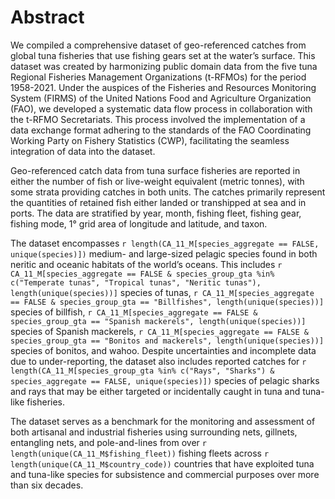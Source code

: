 # Abstract

We compiled a comprehensive dataset of geo-referenced catches from global tuna fisheries that use fishing gears set at the water's surface. This dataset was created by harmonizing public domain data from the five tuna Regional Fisheries Management Organizations (t-RFMOs) for the period 1958-2021. Under the auspices of the Fisheries and Resources Monitoring System (FIRMS) of the United Nations Food and Agriculture Organization (FAO), we developed a systematic data flow process in collaboration with the t-RFMO Secretariats. This process involved the implementation of a data exchange format adhering to the standards of the FAO Coordinating Working Party on Fishery Statistics (CWP), facilitating the seamless integration of data into the dataset.

Geo-referenced catch data from tuna surface fisheries are reported in either the number of fish or live-weight equivalent (metric tonnes), with some strata providing catches in both units. The catches primarily represent the quantities of retained fish either landed or transhipped at sea and in ports. The data are stratified by year, month, fishing fleet, fishing gear, fishing mode, 1&deg; grid area of longitude and latitude, and taxon.

The dataset encompasses `r length(CA_11_M[species_aggregate == FALSE, unique(species)])` medium- and large-sized pelagic species found in both neritic and oceanic habitats of the world's oceans. This includes `r CA_11_M[species_aggregate == FALSE & species_group_gta %in% c("Temperate tunas", "Tropical tunas", "Neritic tunas"), length(unique(species))]` species of tunas, `r CA_11_M[species_aggregate == FALSE & species_group_gta == "Billfishes", length(unique(species))]` species of billfish, `r CA_11_M[species_aggregate == FALSE & species_group_gta == "Spanish mackerels", length(unique(species))]` species of Spanish mackerels, `r CA_11_M[species_aggregate == FALSE & species_group_gta == "Bonitos and mackerels", length(unique(species))]` species of bonitos, and wahoo. Despite uncertainties and incomplete data due to under-reporting, the dataset also includes reported catches for `r length(CA_11_M[species_group_gta %in% c("Rays", "Sharks") & species_aggregate == FALSE, unique(species)])` species of pelagic sharks and rays that may be either targeted or incidentally caught in tuna and tuna-like fisheries.

The dataset serves as a benchmark for the monitoring and assessment of both artisanal and industrial fisheries using surrounding nets, gillnets, entangling nets, and pole-and-lines from over `r length(unique(CA_11_M$fishing_fleet))` fishing fleets across `r length(unique(CA_11_M$country_code))` countries that have exploited tuna and tuna-like species for subsistence and commercial purposes over more than six decades.

\pagebreak
